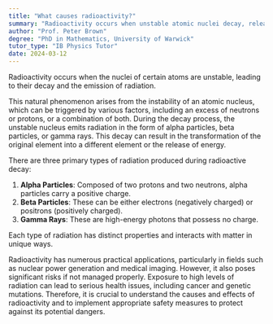 ```yaml
---
title: "What causes radioactivity?"
summary: "Radioactivity occurs when unstable atomic nuclei decay, releasing radiation. This process is a natural phenomenon associated with the instability of certain atoms."
author: "Prof. Peter Brown"
degree: "PhD in Mathematics, University of Warwick"
tutor_type: "IB Physics Tutor"
date: 2024-03-12
---
```


Radioactivity occurs when the nuclei of certain atoms are unstable, leading to their decay and the emission of radiation.

This natural phenomenon arises from the instability of an atomic nucleus, which can be triggered by various factors, including an excess of neutrons or protons, or a combination of both. During the decay process, the unstable nucleus emits radiation in the form of alpha particles, beta particles, or gamma rays. This decay can result in the transformation of the original element into a different element or the release of energy.

There are three primary types of radiation produced during radioactive decay:

1. **Alpha Particles**: Composed of two protons and two neutrons, alpha particles carry a positive charge.
2. **Beta Particles**: These can be either electrons (negatively charged) or positrons (positively charged).
3. **Gamma Rays**: These are high-energy photons that possess no charge.

Each type of radiation has distinct properties and interacts with matter in unique ways.

Radioactivity has numerous practical applications, particularly in fields such as nuclear power generation and medical imaging. However, it also poses significant risks if not managed properly. Exposure to high levels of radiation can lead to serious health issues, including cancer and genetic mutations. Therefore, it is crucial to understand the causes and effects of radioactivity and to implement appropriate safety measures to protect against its potential dangers.
    